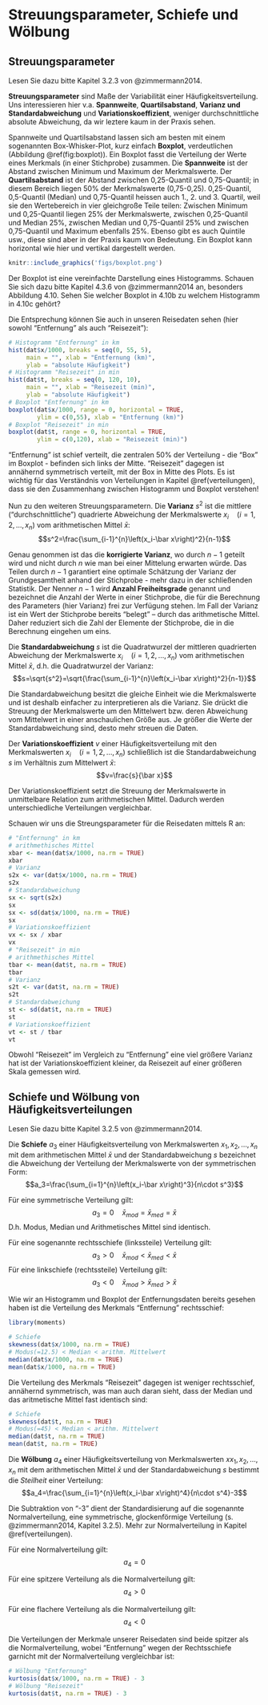 # Streuungsparameter, Schiefe und Wölbung {#streuung}

## Streuungsparameter

Lesen Sie dazu bitte Kapitel 3.2.3 von @zimmermann2014.

**Streuungsparameter** sind Maße der Variabilität einer Häufigkeitsverteilung. Uns interessieren hier v.a. **Spannweite**, **Quartilsabstand**, **Varianz und Standardabweichung** und **Variationskoeffizient**, weniger durchschnittliche absolute Abweichung, da wir leztere kaum in der Praxis sehen.

Spannweite und Quartilsabstand lassen sich am besten mit einem sogenannten Box-Whisker-Plot, kurz einfach **Boxplot**, verdeutlichen (Abbildung \@ref(fig:boxplot)). Ein Boxplot fasst die Verteilung der Werte eines Merkmals (in einer Stichprobe) zusammen. Die **Spannweite** ist der Abstand zwischen Minimum und Maximum der Merkmalswerte. Der **Quartilsabstand** ist der Abstand zwischen 0,25-Quantil und 0,75-Quantil; in diesem Bereich liegen 50% der Merkmalswerte (0,75-0,25). 0,25-Quantil, 0,5-Quantil (Median) und 0,75-Quantil heissen auch 1., 2. und 3. Quartil, weil sie den Wertebereich in vier gleichgroße Teile teilen: Zwischen Minimum und 0,25-Quantil liegen 25% der Merkmalswerte, zwischen 0,25-Quantil und Median 25%, zwischen Median und 0,75-Quantil 25% und zwischen 0,75-Quantil und Maximum ebenfalls 25%. Ebenso gibt es auch Quintile usw., diese sind aber in der Praxis kaum von Bedeutung. Ein Boxplot kann horizontal wie hier und vertikal dargestellt werden.

```r
knitr::include_graphics('figs/boxplot.png')
```

Der Boxplot ist eine vereinfachte Darstellung eines Histogramms. Schauen Sie sich dazu bitte Kapitel 4.3.6 von @zimmermann2014 an, besonders Abbildung 4.10. Sehen Sie welcher Boxplot in 4.10b zu welchem Histogramm in 4.10c gehört?

Die Entsprechung können Sie auch in unseren Reisedaten sehen (hier sowohl "Entfernung" als auch "Reisezeit"):

```r
# Histogramm "Entfernung" in km
hist(dat$x/1000, breaks = seq(0, 55, 5),
     main = "", xlab = "Entfernung (km)", 
     ylab = "absolute Häufigkeit")
# Histogramm "Reisezeit" in min
hist(dat$t, breaks = seq(0, 120, 10),
     main = "", xlab = "Reisezeit (min)", 
     ylab = "absolute Häufigkeit")
# Boxplot "Entfernung" in km
boxplot(dat$x/1000, range = 0, horizontal = TRUE,
        ylim = c(0,55), xlab = "Entfernung (km)")
# Boxplot "Reisezeit" in min
boxplot(dat$t, range = 0, horizontal = TRUE,
        ylim = c(0,120), xlab = "Reisezeit (min)")
```
"Entfernung" ist schief verteilt, die zentralen 50% der Verteilung - die "Box" im Boxplot - befinden sich links der Mitte. "Reisezeit" dagegen ist annähernd symmetrisch verteilt, mit der Box in Mitte des Plots. Es ist wichtig für das Verständnis von Verteilungen in Kapitel \@ref(verteilungen), dass sie den Zusammenhang zwischen Histogramm und Boxplot verstehen!

Nun zu den weiteren Streuungsparametern. Die **Varianz** $s^2$ ist die mittlere ("durchschnittliche") quadrierte Abweichung der Merkmalswerte $x_i\quad\left(i=1, 2, \ldots, x_n\right)$ vom arithmetischen Mittel $\bar x$:
$$s^2=\frac{\sum_{i-1}^{n}\left(x_i-\bar x\right)^2}{n-1}$$

Genau genommen ist das die **korrigierte Varianz**, wo durch $n-1$ geteilt wird und nicht durch $n$ wie man bei einer Mittelung erwarten würde. Das Teilen durch $n-1$ garantiert eine optimale Schätzung der Varianz der Grundgesamtheit anhand der Stichprobe - mehr dazu in der schließenden Statistik. Der Nenner $n-1$ wird **Anzahl Freiheitsgrade** genannt und bezeichnet die Anzahl der Werte in einer Stichprobe, die für die Berechnung des Parameters (hier Varianz) frei zur Verfügung stehen. Im Fall der Varianz ist ein Wert der Stichprobe bereits "belegt" – durch das arithmetische Mittel. Daher reduziert sich die Zahl der Elemente der Stichprobe, die in die Berechnung eingehen um eins.

Die **Standardabweichung** $s$ ist die Quadratwurzel der mittleren quadrierten Abweichung der Merkmalswerte $x_i\quad\left(i=1, 2, \ldots, x_n\right)$ vom arithmetischen Mittel $\bar x$, d.h. die Quadratwurzel der Varianz:
$$s=\sqrt{s^2}=\sqrt{\frac{\sum_{i-1}^{n}\left(x_i-\bar x\right)^2}{n-1}}$$

Die Standardabweichung besitzt die gleiche Einheit wie die Merkmalswerte und ist deshalb einfacher zu interpretieren als die Varianz. Sie drückt die Streuung der Merkmalswerte um den Mittelwert bzw. deren Abweichung vom Mittelwert in einer anschaulichen Größe aus. Je größer die Werte der Standardabweichung sind, desto mehr streuen die Daten.

Der **Variationskoeffizient** $v$ einer Häufigkeitsverteilung mit den Merkmalswerten $x_i\quad\left(i=1, 2, \ldots, x_n\right)$ schließlich ist die Standardabweichung $s$ im Verhältnis zum Mittelwert $\bar x$:
$$v=\frac{s}{\bar x}$$

Der Variationskoeffizient setzt die Streuung der Merkmalswerte in unmittelbare Relation zum arithmetischen Mittel. Dadurch werden unterschiedliche Verteilungen vergleichbar.

Schauen wir uns die Streungsparameter für die Reisedaten mittels R an:

```r
# "Entfernung" in km
# arithmethisches Mittel
xbar <- mean(dat$x/1000, na.rm = TRUE)
xbar
# Varianz
s2x <- var(dat$x/1000, na.rm = TRUE)
s2x
# Standardabweichung
sx <- sqrt(s2x)
sx
sx <- sd(dat$x/1000, na.rm = TRUE)
sx
# Variationskoeffizient
vx <- sx / xbar
vx
# "Reisezeit" in min
# arithmethisches Mittel
tbar <- mean(dat$t, na.rm = TRUE)
tbar
# Varianz
s2t <- var(dat$t, na.rm = TRUE)
s2t
# Standardabweichung
st <- sd(dat$t, na.rm = TRUE)
st
# Variationskoeffizient
vt <- st / tbar
vt
```
Obwohl "Reisezeit" im Vergleich zu "Entfernung" eine viel größere Varianz hat ist der Variationskoeffizient kleiner, da Reisezeit auf einer größeren Skala gemessen wird.

## Schiefe und Wölbung von Häufigkeitsverteilungen

Lesen Sie dazu bitte Kapitel 3.2.5 von @zimmermann2014.

Die **Schiefe** $a_3$ einer Häufigkeitsverteilung von Merkmalswerten $x_1, x_2, \ldots, x_n$ mit dem arithmetischen Mittel $\bar x$ und der Standardabweichung $s$ bezeichnet die Abweichung der Verteilung der Merkmalswerte von der symmetrischen Form:
$$a_3=\frac{\sum_{i=1}^{n}\left(x_i-\bar x\right)^3}{n\cdot s^3}$$

Für eine symmetrische Verteilung gilt:
$$a_3=0\quad \bar x_{mod}=\bar x_{med}=\bar x$$
D.h. Modus, Median und Arithmetisches Mittel sind identisch.

Für eine sogenannte rechtsschiefe (linkssteile) Verteilung gilt:
$$a_3>0\quad \bar x_{mod}<\bar x_{med}<\bar x$$
Für eine linkschiefe (rechtssteile) Verteilung gilt:
$$a_3<0\quad \bar x_{mod}>\bar x_{med}>\bar x$$

Wie wir an Histogramm und Boxplot der Entfernungsdaten bereits gesehen haben ist die Verteilung des Merkmals "Entfernung" rechtsschief:

```r
library(moments)
```
```r
# Schiefe
skewness(dat$x/1000, na.rm = TRUE)
# Modus(=12.5) < Median < arithm. Mittelwert
median(dat$x/1000, na.rm = TRUE)
mean(dat$x/1000, na.rm = TRUE)
```

Die Verteilung des Merkmals "Reisezeit" dagegen ist weniger rechtsschief, annähernd symmetrisch, was man auch daran sieht, dass der Median und das aritmetische Mittel fast identisch sind:

```r
# Schiefe
skewness(dat$t, na.rm = TRUE)
# Modus(=45) < Median < arithm. Mittelwert
median(dat$t, na.rm = TRUE)
mean(dat$t, na.rm = TRUE)
```

Die **Wölbung** $a_4$ einer Häufigkeitsverteilung von Merkmalswerten 𝑥$x_1, x_2, \ldots, x_n$ mit dem arithmetischen Mittel $\bar x$ und der Standardabweichung $s$ bestimmt die _Steilheit_ einer Verteilung:
$$a_4=\frac{\sum_{i=1}^{n}\left(x_i-\bar x\right)^4}{n\cdot s^4}-3$$

Die Subtraktion von "-3" dient der Standardisierung auf die sogenannte Normalverteilung, eine symmetrische, glockenförmige Verteilung (s. @zimmermann2014, Kapitel 3.2.5). Mehr zur Normalverteilung in Kapitel \@ref(verteilungen).

Für eine Normalverteilung gilt:
$$a_4=0$$

Für eine spitzere Verteilung als die Normalverteilung gilt:
$$a_4>0$$

Für eine flachere Verteilung als die Normalverteilung gilt:
$$a_4<0$$

Die Verteilungen der Merkmale unserer Reisedaten sind beide spitzer als die Normalverteilung, wobei "Entfernung" wegen der Rechtsschiefe garnicht mit der Normalverteilung vergleichbar ist:

```r
# Wölbung "Entfernung"
kurtosis(dat$x/1000, na.rm = TRUE) - 3
# Wölbung "Reisezeit"
kurtosis(dat$t, na.rm = TRUE) - 3
```

